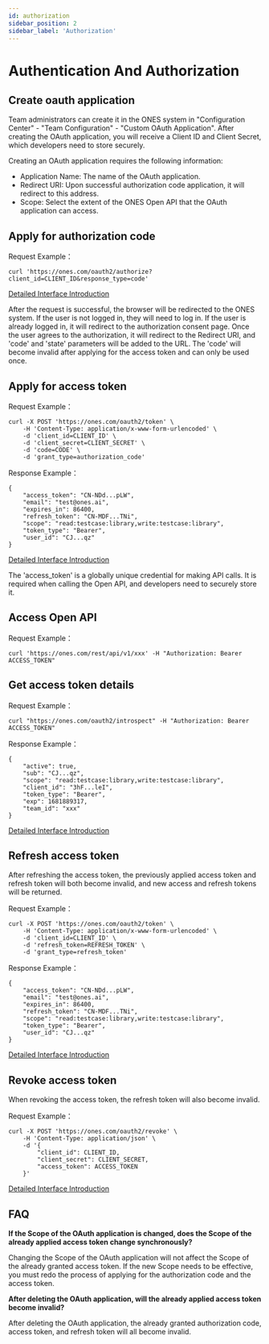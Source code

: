 ```yaml
---
id: authorization
sidebar_position: 2
sidebar_label: 'Authorization'
---
```


# Authentication And Authorization

## Create oauth application

Team administrators can create it in the ONES system in "Configuration Center" - "Team Configuration" - "Custom OAuth Application". After creating the OAuth application, you will receive a Client ID and Client Secret, which developers need to store securely.

Creating an OAuth application requires the following information:

- Application Name: The name of the OAuth application.
- Redirect URI: Upon successful authorization code application, it will redirect to this address.
- Scope: Select the extent of the ONES Open API that the OAuth application can access.

## Apply for authorization code

Request Example：

```
curl 'https://ones.com/oauth2/authorize?client_id=CLIENT_ID&response_type=code'
```

[Detailed Interface Introduction](./api/auth/apply-for-authorization-code.api.mdx)

After the request is successful, the browser will be redirected to the ONES system. If the user is not logged in, they will need to log in. If the user is already logged in, it will redirect to the authorization consent page. Once the user agrees to the authorization, it will redirect to the Redirect URI, and 'code' and 'state' parameters will be added to the URL. The 'code' will become invalid after applying for the access token and can only be used once.

## Apply for access token

Request Example：

```
curl -X POST 'https://ones.com/oauth2/token' \
    -H 'Content-Type: application/x-www-form-urlencoded' \
    -d 'client_id=CLIENT_ID' \
    -d 'client_secret=CLIENT_SECRET' \
    -d 'code=CODE' \
    -d 'grant_type=authorization_code'
```

Response Example：

```
{
    "access_token": "CN-NDd...pLW",
    "email": "test@ones.ai",
    "expires_in": 86400,
    "refresh_token": "CN-MDF...TNi",
    "scope": "read:testcase:library,write:testcase:library",
    "token_type": "Bearer",
    "user_id": "CJ...qz"
}
```

[Detailed Interface Introduction](./api/auth/apply-for-or-refresh-access-token.api.mdx)

The 'access_token' is a globally unique credential for making API calls. It is required when calling the Open API, and developers need to securely store it.

## Access Open API

Request Example：

```
curl 'https://ones.com/rest/api/v1/xxx' -H "Authorization: Bearer ACCESS_TOKEN"
```

## Get access token details

Request Example：

```
curl "https://ones.com/oauth2/introspect" -H "Authorization: Bearer ACCESS_TOKEN"
```

Response Example：

```
{
    "active": true,
    "sub": "CJ...qz",
    "scope": "read:testcase:library,write:testcase:library",
    "client_id": "3hF...leI",
    "token_type": "Bearer",
    "exp": 1681889317,
    "team_id": "xxx"
}
```

[Detailed Interface Introduction](./api/auth/get-access-token-details.api.mdx)

## Refresh access token

After refreshing the access token, the previously applied access token and refresh token will both become invalid, and new access and refresh tokens will be returned.

Request Example：

```
curl -X POST 'https://ones.com/oauth2/token' \
    -H 'Content-Type: application/x-www-form-urlencoded' \
    -d 'client_id=CLIENT_ID' \
    -d 'refresh_token=REFRESH_TOKEN' \
    -d 'grant_type=refresh_token'
```

Response Example：

```
{
    "access_token": "CN-NDd...pLW",
    "email": "test@ones.ai",
    "expires_in": 86400,
    "refresh_token": "CN-MDF...TNi",
    "scope": "read:testcase:library,write:testcase:library",
    "token_type": "Bearer",
    "user_id": "CJ...qz"
}
```

[Detailed Interface Introduction](./api/auth/apply-for-or-refresh-access-token.api.mdx)

## Revoke access token

When revoking the access token, the refresh token will also become invalid.

Request Example：

```
curl -X POST 'https://ones.com/oauth2/revoke' \
    -H 'Content-Type: application/json' \
    -d '{
        "client_id": CLIENT_ID,
        "client_secret": CLIENT_SECRET,
        "access_token": ACCESS_TOKEN
    }'
```

[Detailed Interface Introduction](./api/auth/revoke-access-token.api.mdx)

## FAQ

**If the Scope of the OAuth application is changed, does the Scope of the already applied access token change synchronously?**

Changing the Scope of the OAuth application will not affect the Scope of the already granted access token. If the new Scope needs to be effective, you must redo the process of applying for the authorization code and the access token.

**After deleting the OAuth application, will the already applied access token become invalid?**

After deleting the OAuth application, the already granted authorization code, access token, and refresh token will all become invalid.
